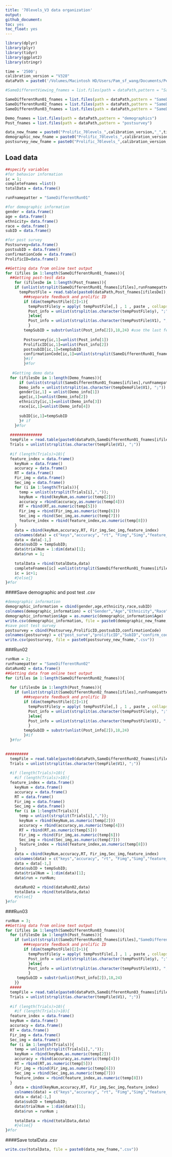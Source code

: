 ```yaml
---
title: '70levels_V3 data organization'
output:
github_document:
toc: yes
toc_float: yes
---
```


```r
library(dplyr)
library(plyr)
library(tidyr)
library(ggplot2)
library(stringr)
```


```r
time = '2500';
calibration_version = "V328"
dataPath = paste0('/Volumes/Macintosh HD/Users/Pam_sf_wang/Documents/Perceptual_learning_project/Calibration/Prolificdata/70levels_',calibration_version,'_',time,'/');

#SameDifferentViewing_fnames = list.files(path = dataPath,pattern = "SameDifferentViewing")

SameDifferentRun01_fnames = list.files(path = dataPath,pattern = "SameDifferentRun01")
SameDifferentRun02_fnames = list.files(path = dataPath,pattern = "SameDifferentRun02")
SameDifferentRun03_fnames = list.files(path = dataPath,pattern = "SameDifferentRun03")

Demo_fnames = list.files(path = dataPath,pattern = "demographics")
Post_fnames = list.files(path = dataPath,pattern = "postsurvey")

data_new_fname = paste0("Prolific_70levels_",calibration_version,"_",time)
demographic_new_fname = paste0("Prolific_70levels_",calibration_version,"_demographic",time)
postsurvey_new_fname = paste0("Prolific_70levels_",calibration_version,"_postsurvey",time)
```

## Load data
```r
##specify variables
#for behavior information
ic = 1;
completeFnames =list()
totalData = data.frame()

runFnamepatter = "SameDifferentRun01"

#for demographic information
gender = data.frame()
age = data.frame()
ethnicity= data.frame()
race = data.frame()
subID = data.frame()

#for post survey
Postsurvey=data.frame()
postsubID = data.frame()
confirmationCode = data.frame()
ProlificID=data.frame()

##Getting data from online text output
for (ifiles in 1:length(SameDifferentRun01_fnames)){
  ##Getting post-test data    
    for (ifilesDe in 1:length(Post_fnames)){
    if (unlist(strsplit(SameDifferentRun01_fnames[ifiles],runFnamepatter))[2]==unlist(strsplit(Post_fnames[ifilesDe],"postsurvey"))[2]){   
      tempPostFile = read.table(paste0(dataPath,Post_fnames[ifilesDe]),header = F)
        ###separate feedback and prolific ID
        if (dim(tempPostFile)[2]>1){
          tempPostFile$y = apply( tempPostFile[,] , 1 , paste , collapse = "" )
          Post_info = unlist(strsplit(as.character(tempPostFile$y), ";"))
          }else{
          Post_info = unlist(strsplit(as.character(tempPostFile$V1), ";"))
          }
        tempSubID = substr(unlist(Post_info[2]),18,24) #use the last few letters of their prolific ID as subID
        
        Postsurvey[ic,1]=unlist(Post_info[1])
        ProlificID[ic,1]=unlist(Post_info[2])
        postsubID[ic,1]=tempSubID
        confirmationCode[ic,1]=unlist(strsplit(SameDifferentRun01_fnames[ifiles],runFnamepatter ))[2]
        }#if 
        }#for
  
   #Getting demo data
  for (ifilesDe in 1:length(Demo_fnames)){
      if (unlist(strsplit(SameDifferentRun01_fnames[ifiles],runFnamepatter))[2]==unlist(strsplit(Demo_fnames[ifilesDe],"demographics"))[2]){  tempDemoFile = read.table(paste0(dataPath,Demo_fnames[ifilesDe]),header = F)
      Demo_info = unlist(strsplit(as.character(tempDemoFile$V1), ";"))
      gender[ic,1] = unlist(Demo_info[1])
      age[ic,1]=unlist(Demo_info[2])
      ethnicity[ic,1]=unlist(Demo_info[3])
      race[ic,1]=unlist(Demo_info[4])
      
      subID[ic,1]=tempSubID
      }# if
    }#for
      
  ##############
  tempFile = read.table(paste0(dataPath,SameDifferentRun01_fnames[ifiles]),header = F)
  Trials = unlist(strsplit(as.character(tempFile$V1), ";"))
  
  #if (length(Trials)>10){
  feature_index = data.frame()
    keyNum = data.frame()
    accuracy = data.frame()
    RT = data.frame()
    Fir_img = data.frame()
    Sec_img = data.frame()
    for (i in 1:length(Trials)){
      temp = unlist(strsplit(Trials[i],","));
      keyNum = rbind(keyNum,as.numeric(temp[2]))
      accuracy = rbind(accuracy,as.numeric(temp[4]))
      RT = rbind(RT,as.numeric(temp[5]))
      Fir_img = rbind(Fir_img,as.numeric(temp[6]))
      Sec_img = rbind(Sec_img,as.numeric(temp[7]))
      feature_index = rbind(feature_index,as.numeric(temp[8]))
    }
    data = cbind(keyNum,accuracy,RT, Fir_img,Sec_img,feature_index)
    colnames(data) = c("keys","accuracy", "rt", "Fimg","Simg","feature_index")
    data = data[-1,]
    data$subID = tempSubID;
    data$trialNum = 1:dim(data)[1];
    data$run = 1;
    
    totalData = rbind(totalData,data)
    completeFnames[ic] =unlist(strsplit(SameDifferentRun01_fnames[ifiles],"SameDifferent"))[2]
    ic = ic+1;
    #}else{}
}#for

```

####Save demographic and post test .csv
```r
#demographic information
demographic_information = cbind(gender,age,ethnicity,race,subID)
colnames(demographic_information) = c("Gender","Age","Ethnicity","Race","SubID")
demographic_information$Age = as.numeric(demographic_information$Age)
write.csv(demographic_information, file = paste0(demographic_new_fname,".csv"))
#save post test survey
postsurvey = cbind(Postsurvey,ProlificID,postsubID,confirmationCode)
colnames(postsurvey) = c("post_surve","prolificID","SubID","confirm_code")
write.csv(postsurvey, file = paste0(postsurvey_new_fname,".csv"))

```


###Run02
```r
runNum = 2;
runFnamepatter = "SameDifferentRun02"
dataRun02 = data.frame()
##Getting data from online text output
for (ifiles in 1:length(SameDifferentRun02_fnames)){
  
  for (ifilesDe in 1:length(Post_fnames)){
    if (unlist(strsplit(SameDifferentRun02_fnames[ifiles],runFnamepatter))[2]==unlist(strsplit(Post_fnames[ifilesDe],"postsurvey"))[2]){tempPostFile = read.table(paste0(dataPath,Post_fnames[ifilesDe]),header = F)
        ###separate feedback and prolific ID
        if (dim(tempPostFile)[2]>1){
          tempPostFile$y = apply( tempPostFile[,] , 1 , paste , collapse = "" )
          Post_info = unlist(strsplit(as.character(tempPostFile$y), ";"))
          }else{
          Post_info = unlist(strsplit(as.character(tempPostFile$V1), ";"))
          }
        tempSubID = substr(unlist(Post_info[2]),18,24)
        }#if
  }#for
  

##########
  tempFile = read.table(paste0(dataPath,SameDifferentRun02_fnames[ifiles]),header = F)
  Trials = unlist(strsplit(as.character(tempFile$V1), ";"))
  
  #if (length(Trials)>10){
    #if (length(Trials)>10){
  feature_index = data.frame()
    keyNum = data.frame()
    accuracy = data.frame()
    RT = data.frame()
    Fir_img = data.frame()
    Sec_img = data.frame()
    for (i in 1:length(Trials)){
      temp = unlist(strsplit(Trials[i],","));
      keyNum = rbind(keyNum,as.numeric(temp[2]))
      accuracy = rbind(accuracy,as.numeric(temp[4]))
      RT = rbind(RT,as.numeric(temp[5]))
      Fir_img = rbind(Fir_img,as.numeric(temp[6]))
      Sec_img = rbind(Sec_img,as.numeric(temp[7]))
      feature_index = rbind(feature_index,as.numeric(temp[8]))
    }
    data = cbind(keyNum,accuracy,RT, Fir_img,Sec_img,feature_index)
    colnames(data) = c("keys","accuracy", "rt", "Fimg","Simg","feature_index")
    data = data[-1,]
    data$subID = tempSubID;
    data$trialNum = 1:dim(data)[1];
    data$run = runNum;
    
    dataRun02 = rbind(dataRun02,data)
    totalData = rbind(totalData,data)
    #}else{}
}#for

```
  
###Run03
```r
runNum = 3;
##Getting data from online text output
for (ifiles in 1:length(SameDifferentRun03_fnames)){
  for (ifilesDe in 1:length(Post_fnames)){
    if (unlist(strsplit(SameDifferentRun03_fnames[ifiles],"SameDifferentRun03"))[2]==unlist(strsplit(Post_fnames[ifilesDe],"postsurvey"))[2]){tempPostFile = read.table(paste0(dataPath,Post_fnames[ifilesDe]),header = F)
        ###separate feedback and prolific ID
        if (dim(tempPostFile)[2]>1){
          tempPostFile$y = apply( tempPostFile[,] , 1 , paste , collapse = "" )
          Post_info = unlist(strsplit(as.character(tempPostFile$y), ";"))
          }else{
          Post_info = unlist(strsplit(as.character(tempPostFile$V1), ";"))
          }
     tempSubID = substr(unlist(Post_info[2]),18,24)
    }}
  #####
  tempFile = read.table(paste0(dataPath,SameDifferentRun03_fnames[ifiles]),header = F)
  Trials = unlist(strsplit(as.character(tempFile$V1), ";"))
  
  #if (length(Trials)>10){
    #if (length(Trials)>10){
  feature_index = data.frame()
  keyNum = data.frame()
  accuracy = data.frame()
  RT = data.frame()
  Fir_img = data.frame()
  Sec_img = data.frame()
  for (i in 1:length(Trials)){
    temp = unlist(strsplit(Trials[i],","));
    keyNum = rbind(keyNum,as.numeric(temp[2]))
    accuracy = rbind(accuracy,as.numeric(temp[4]))
    RT = rbind(RT,as.numeric(temp[5]))
    Fir_img = rbind(Fir_img,as.numeric(temp[6]))
    Sec_img = rbind(Sec_img,as.numeric(temp[7]))
    feature_index = rbind(feature_index,as.numeric(temp[8]))
  }
    data = cbind(keyNum,accuracy,RT, Fir_img,Sec_img,feature_index)
    colnames(data) = c("keys","accuracy", "rt", "Fimg","Simg","feature_index")
    data = data[-1,]
    data$subID = tempSubID;
    data$trialNum = 1:dim(data)[1];
    data$run = runNum ;
    
    totalData = rbind(totalData,data)
    #}else{}
}#for

```


####Save totalData .csv
```r
write.csv(totalData, file = paste0(data_new_fname,".csv"))
```